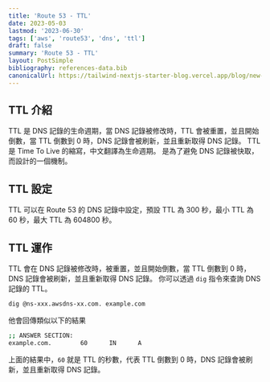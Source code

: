 ```yaml
---
title: 'Route 53 - TTL'
date: 2023-05-03
lastmod: '2023-06-30'
tags: ['aws', 'route53', 'dns', 'ttl']
draft: false
summary: 'Route 53 - TTL'
layout: PostSimple
bibliography: references-data.bib
canonicalUrl: https://tailwind-nextjs-starter-blog.vercel.app/blog/new-features-in-v1/
---
```


## TTL 介紹

TTL 是 DNS 記錄的生命週期，當 DNS 記錄被修改時，TTL 會被重置，並且開始倒數，當 TTL 倒數到 0 時，DNS 記錄會被刷新，並且重新取得 DNS 記錄。
TTL 是 Time To Live 的縮寫，中文翻譯為生命週期。 是為了避免 DNS 記錄被快取，而設計的一個機制。

## TTL 設定

TTL 可以在 Route 53 的 DNS 記錄中設定，預設 TTL 為 300 秒，最小 TTL 為 60 秒，最大 TTL 為 604800 秒。

## TTL 運作

TTL 會在 DNS 記錄被修改時，被重置，並且開始倒數，當 TTL 倒數到 0 時，DNS 記錄會被刷新，並且重新取得 DNS 記錄。
你可以透過 `dig` 指令來查詢 DNS 記錄的 TTL。

```bash
dig @ns-xxx.awsdns-xx.com. example.com
```

他會回傳類似以下的結果

```bash
;; ANSWER SECTION:
example.com.        60      IN      A
```

上面的結果中，`60` 就是 TTL 的秒數，代表 TTL 倒數到 0 時，DNS 記錄會被刷新，並且重新取得 DNS 記錄。
